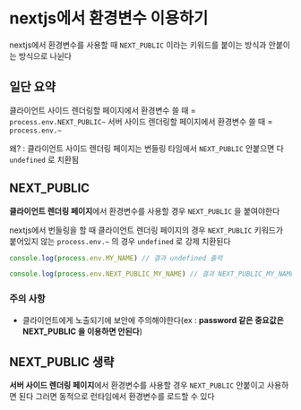 # nextjs에서 환경변수 이용하기

nextjs에서 환경변수를 사용할 때 `NEXT_PUBLIC` 이라는 키워드를 붙이는 방식과 안붙이는 방식으로 나뉜다

## 일단 요약

클라이언트 사이드 렌더링할 페이지에서 환경변수 쓸 때 = `process.env.NEXT_PUBLIC~`
서버 사이드 렌더링할 페이지에서 환경변수 쓸 때 = `process.env.~`

왜? : 클라이언트 사이드 렌더링 페이지는 번들링 타임에서 `NEXT_PUBLIC` 안붙으면 다 `undefined` 로 치환됨

## NEXT_PUBLIC

**클라이언트 렌더링 페이지**에서 환경변수를 사용할 경우 `NEXT_PUBLIC` 을 붙여야한다

nextjs에서 번들링을 할 때 클라이언트 렌더링 페이지의 경우 `NEXT_PUBLIC` 키워드가 붙어있지 않는 `process.env.~` 의 경우 `undefined` 로 강제 치환된다

```ts
console.log(process.env.MY_NAME) // 결과 undefined 출력

console.log(process.env.NEXT_PUBLIC_MY_NAME) // 결과 NEXT_PUBLIC_MY_NAME 환경변수의 값 출력
```

### 주의 사항
- 클라이언트에게 노출되기에 보안에 주의해야한다(ex : **password 같은 중요값은 NEXT_PUBLIC 을 이용하면 안된다**)

## NEXT_PUBLIC 생략

**서버 사이드 렌더링 페이지**에서 환경변수를 사용할 경우 `NEXT_PUBLIC` 안붙이고 사용하면 된다
그러면 동적으로 런타임에서 환경변수를 로드할 수 있다






